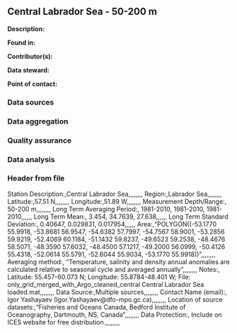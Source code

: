 ## Central Labrador Sea - 50-200 m

**Description:** 


**Found in:**

**Contributor(s):**

**Data steward:**

**Point of contact:**

### Data sources

### Data aggregation

### Quality assurance

### Data analysis

### Header from file
Station Description:,Central Labrador Sea,,,,,,,,
Region:,Labrador Sea,,,,,,,,
Latitude:,57.51 N,,,,,,,,
Longitude:,51.89 W,,,,,,,,
Measurement Depth/Range:, 50-200 m,,,,,,,,
Long Term Averaging Period:, 1981-2010, 1981-2010, 1981-2010,,,,,,
Long Term Mean:, 3.454, 34.7639, 27.638,,,,,,
Long Term Standard Deviation:, 0.40647, 0.029831, 0.017954,,,,,,
Area:,"POLYGON((-53.1770 55.9918, -53.8681 56.9547, -54.6382 57.7997, -54.7567 58.9001, -53.2856 59.9219, -52.4069 60.1184, -51.1432 59.8237, -49.6523 59.2538, -48.4676 58.5071, -48.3590 57.6032, -48.4500 57.1217, -49.2000 56.0999, -50.4126 55.4318, -52.0614 55.5791, -52.6044 55.9034, -53.1770 55.9918))",,,,,,,,
Averaging method:, "Temperature, salinity and density annual anomalies are calculated relative to seasonal cycle and averaged annually",,,,,,,,
Notes:, Latitude: 55.457-60.073 N; Longitude: 55.8784-48.401 W; File: only_grid_merged_with_Argo_cleaned_central Central Labrador Sea loaded.mat,,,,,,,,
Data Source:,Multiple sources,,,,,,,,
Contact Name (email):, Igor Yashayaev (Igor.Yashayaev@dfo-mpo.gc.ca),,,,,,,,
Location of source datasets:,"Fisheries and Oceans Canada, Bedford Institute of Oceanography, Dartmouth, NS, Canada",,,,,,,,
Data Protection:, Include on ICES website for free distribution.,,,,,,,,
